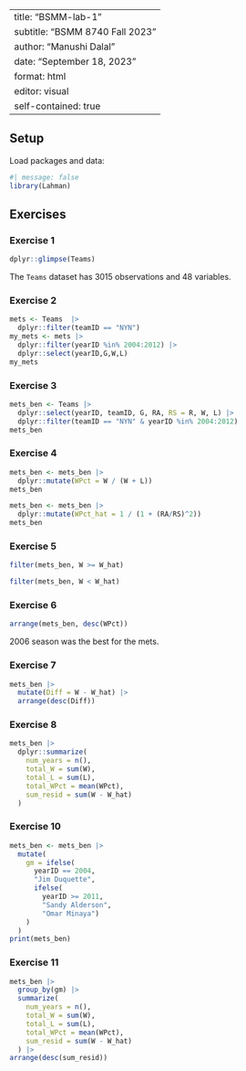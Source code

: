 |                                |
|--------------------------------|
| title: "BSMM-lab-1"             |
| subtitle: "BSMM 8740 Fall 2023" |
| author: "Manushi Dalal"         |
| date: "September 18, 2023"      |
| format: html                    |
| editor: visual                  |
| self-contained: true            |

## Setup

Load packages and data:

```r
#| message: false
library(Lahman)
```

## Exercises

### Exercise 1

```r
dplyr::glimpse(Teams)
```

The `Teams` dataset has 3015 observations and 48 variables.

### Exercise 2

```r
mets <- Teams  |>
  dplyr::filter(teamID == "NYN")
my_mets <- mets |> 
  dplyr::filter(yearID %in% 2004:2012) |>
  dplyr::select(yearID,G,W,L)
my_mets
```

### Exercise 3

```r
mets_ben <- Teams |>
  dplyr::select(yearID, teamID, G, RA, RS = R, W, L) |>
  dplyr::filter(teamID == "NYN" & yearID %in% 2004:2012)
mets_ben
```

### Exercise 4

```r
mets_ben <- mets_ben |>
  dplyr::mutate(WPct = W / (W + L))
mets_ben

mets_ben <- mets_ben |>
  dplyr::mutate(WPct_hat = 1 / (1 + (RA/RS)^2))
mets_ben
```

### Exercise 5

```r
filter(mets_ben, W >= W_hat)
```
```r
filter(mets_ben, W < W_hat)
```



### Exercise 6

```r
arrange(mets_ben, desc(WPct))
```
2006 season was the best for the mets.

### Exercise 7

```r
mets_ben |> 
  mutate(Diff = W - W_hat) |> 
  arrange(desc(Diff))
```


### Exercise 8

```r
mets_ben |>
  dplyr::summarize(
    num_years = n(), 
    total_W = sum(W), 
    total_L = sum(L), 
    total_WPct = mean(WPct), 
    sum_resid = sum(W - W_hat)
  )
```



### Exercise 10

```r
mets_ben <- mets_ben |> 
  mutate(
    gm = ifelse(
      yearID == 2004, 
      "Jim Duquette", 
      ifelse(
        yearID >= 2011, 
        "Sandy Alderson", 
        "Omar Minaya")
    )
  )
print(mets_ben)
```
### Exercise 11

```r
mets_ben |> 
  group_by(gm) |> 
  summarize(
    num_years = n(), 
    total_W = sum(W), 
    total_L = sum(L), 
    total_WPct = mean(WPct), 
    sum_resid = sum(W - W_hat)
  ) |>
arrange(desc(sum_resid))
```

